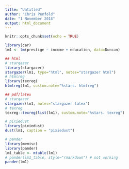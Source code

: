 ```yaml
---
title: "Untitled"
author: "Chris Penfold"
date: "1 November 2018"
output: html_document
---
```


```r
knitr::opts_chunk$set(echo = TRUE)
```
```r
library(car)
lm1 <- lm(prestige ~ income + education, data=Duncan)

## html
# stargazer
library(stargazer)
stargazer(lm1, type="html", notes="stargazer html")
# htmlreg
library(texreg)
htmlreg(lm1, custom.note="%stars. htmlreg")

## pdf/latex
# stargazer
stargazer(lm1, notes="stargazer latex")
# texreg
texreg::texreg(list(lm1), custom.note="%stars. texreg")

# pixiedust
library(pixiedust)
dust(lm1, caption = "pixiedust")

# pander
library(memisc)
library(pander)
lm1_table <- mtable(lm1)
# pander(lm1_table, style="rmarkdown") # not working
pander(lm1)
```